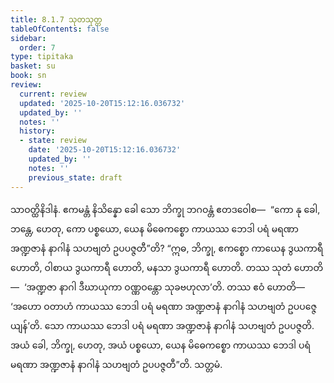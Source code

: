 ```yaml
---
title: 8.1.7 သုတသုတ္တ
tableOfContents: false
sidebar:
  order: 7
type: tipitaka
basket: su
book: sn
review:
  current: review
  updated: '2025-10-20T15:12:16.036732'
  updated_by: ''
  notes: ''
  history:
  - state: review
    date: '2025-10-20T15:12:16.036732'
    updated_by: ''
    notes: ''
    previous_state: draft
---
```



<DynamicBreadcrumb />


<ReviewStatus review={frontmatter.review} showDetails={true} />

<HypothesisAnnotation frontmatter={frontmatter} />

<Division number="348" book="sn" e="ch" v="18" p="330">

<Paragraph number="1165" book="sn">
သာဝတ္ထိနိဒါနံ. ဧကမန္တံ နိသိန္နော ခေါ သော ဘိက္ခု ဘဂဝန္တံ ဧတဒဝေါစ—  “ကော နု ခေါ, ဘန္တေ, ဟေတု, ကော ပစ္စယော, ယေန မိဓေကစ္စော ကာယဿ ဘေဒါ ပရံ မရဏာ အဏ္ဍဇာနံ နာဂါနံ သဟဗျတံ ဥပပဇ္ဇတီ”တိ?
</Paragraph>

<Paragraph number="1166" book="sn">
“ဣဓ, ဘိက္ခု, ဧကစ္စော ကာယေန ဒွယကာရီ ဟောတိ, ဝါစာယ ဒွယကာရီ ဟောတိ, မနသာ ဒွယကာရီ ဟောတိ. တဿ သုတံ ဟောတိ—  ‘အဏ္ဍဇာ နာဂါ ဒီဃာယုကာ ဝဏ္ဏဝန္တော သုခဗဟုလာ’တိ. တဿ ဧဝံ ဟောတိ—  ‘အဟော ဝတာဟံ ကာယဿ ဘေဒါ ပရံ မရဏာ အဏ္ဍဇာနံ နာဂါနံ သဟဗျတံ ဥပပဇ္ဇေယျန်’တိ. သော ကာယဿ ဘေဒါ ပရံ မရဏာ အဏ္ဍဇာနံ နာဂါနံ သဟဗျတံ ဥပပဇ္ဇတိ. အယံ ခေါ, ဘိက္ခု, ဟေတု, အယံ ပစ္စယော, ယေန မိဓေကစ္စော ကာယဿ ဘေဒါ ပရံ မရဏာ အဏ္ဍဇာနံ နာဂါနံ သဟဗျတံ ဥပပဇ္ဇတီ”တိ.

</Paragraph>
</Division>

<Paragraph number="1167" type="center" book="sn">
သတ္တမံ.
</Paragraph>